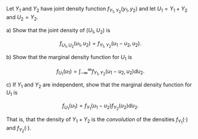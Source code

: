 Let $Y_1$ and $Y_2$ have joint density function $f_{Y_1, Y_2}(y_1, y_2)$ and let $U_1 = Y_1 + Y_2$ and $U_2 = Y_2$.

a) Show that the joint density of $(U_1, U_2)$ is

$$
f_{U_1, U_2}(u_1, u_2) = f_{Y_1, Y_2}(u_1 - u_2, u_2).
$$

b) Show that the marginal density function for $U_1$ is

$$
f_{U_1}(u_1) = \int_{-\infty}^{\infty} f_{Y_1, Y_2}(u_1 - u_2, u_2) du_2.
$$

c) If $Y_1$ and $Y_2$ are independent, show that the marginal density function for $U_1$ is

$$
f_{U_1}(u_1) = f_{Y_1}(u_1 - u_2) f_{Y_2}(u_2) du_2.
$$

That is, that the density of $Y_1 + Y_2$ is the _convolution_ of the densities $f_{Y_1}(\cdot)$ and $f_{Y_2}(\cdot)$.
